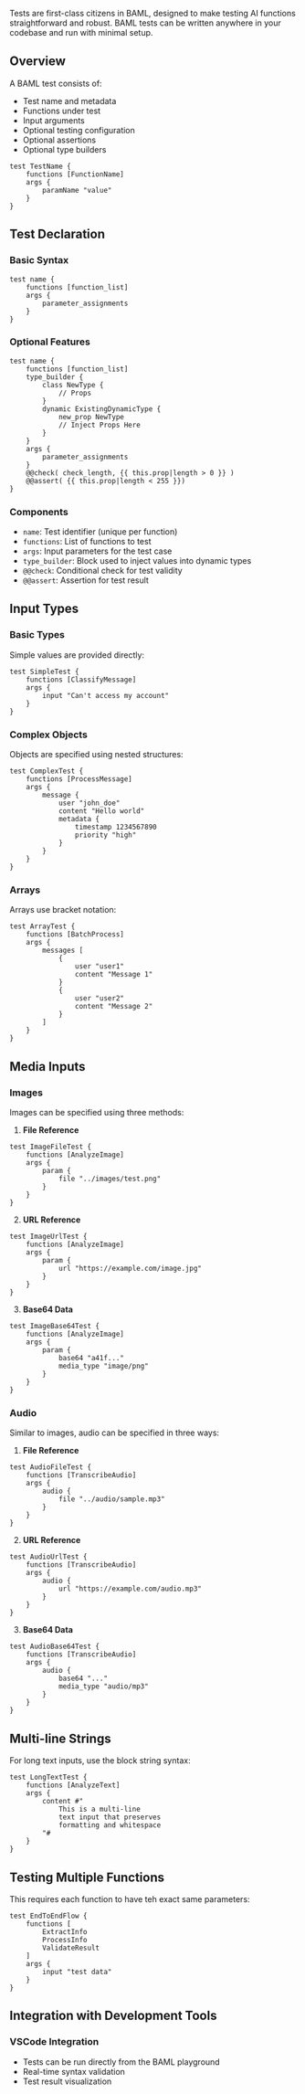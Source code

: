 Tests are first-class citizens in BAML, designed to make testing AI functions straightforward and robust. BAML tests can be written anywhere in your codebase and run with minimal setup.

## Overview

A BAML test consists of:
- Test name and metadata
- Functions under test
- Input arguments
- Optional testing configuration
- Optional assertions
- Optional type builders

```baml
test TestName {
    functions [FunctionName]
    args {
        paramName "value"
    }
}
```

## Test Declaration

### Basic Syntax

```baml
test name {
    functions [function_list]
    args {
        parameter_assignments
    }
}
```

### Optional Features

```baml {3-11, 15, 16}
test name {
    functions [function_list]
    type_builder {
        class NewType {
            // Props
        }
        dynamic ExistingDynamicType {
            new_prop NewType
            // Inject Props Here
        }
    }
    args {
        parameter_assignments
    }
    @@check( check_length, {{ this.prop|length > 0 }} )
    @@assert( {{ this.prop|length < 255 }})
}
```

### Components

- `name`: Test identifier (unique per function)
- `functions`: List of functions to test
- `args`: Input parameters for the test case
- `type_builder`: Block used to inject values into dynamic types
- `@@check`: Conditional check for test validity
- `@@assert`: Assertion for test result

## Input Types

### Basic Types

Simple values are provided directly:

```baml
test SimpleTest {
    functions [ClassifyMessage]
    args {
        input "Can't access my account"
    }
}
```

### Complex Objects

Objects are specified using nested structures:

```baml
test ComplexTest {
    functions [ProcessMessage]
    args {
        message {
            user "john_doe"
            content "Hello world"
            metadata {
                timestamp 1234567890
                priority "high"
            }
        }
    }
}
```

### Arrays

Arrays use bracket notation:

```baml
test ArrayTest {
    functions [BatchProcess]
    args {
        messages [
            {
                user "user1"
                content "Message 1"
            }
            {
                user "user2"
                content "Message 2"
            }
        ]
    }
}
```

## Media Inputs

### Images

Images can be specified using three methods:

1. **File Reference**
```baml {4-6}
test ImageFileTest {
    functions [AnalyzeImage]
    args {
        param {
            file "../images/test.png"
        }
    }
}
```

2. **URL Reference**
```baml {4-6}
test ImageUrlTest {
    functions [AnalyzeImage]
    args {
        param {
            url "https://example.com/image.jpg"
        }
    }
}
```

3. **Base64 Data**
```baml {4-7}
test ImageBase64Test {
    functions [AnalyzeImage]
    args {
        param {
            base64 "a41f..."
            media_type "image/png"
        }
    }
}
```

### Audio

Similar to images, audio can be specified in three ways:

1. **File Reference**
```baml
test AudioFileTest {
    functions [TranscribeAudio]
    args {
        audio {
            file "../audio/sample.mp3"
        }
    }
}
```

2. **URL Reference**
```baml
test AudioUrlTest {
    functions [TranscribeAudio]
    args {
        audio {
            url "https://example.com/audio.mp3"
        }
    }
}
```

3. **Base64 Data**
```baml
test AudioBase64Test {
    functions [TranscribeAudio]
    args {
        audio {
            base64 "..."
            media_type "audio/mp3"
        }
    }
}
```

## Multi-line Strings

For long text inputs, use the block string syntax:

```baml
test LongTextTest {
    functions [AnalyzeText]
    args {
        content #"
            This is a multi-line
            text input that preserves
            formatting and whitespace
        "#
    }
}
```

## Testing Multiple Functions

This requires each function to have teh exact same parameters:

```baml
test EndToEndFlow {
    functions [
        ExtractInfo
        ProcessInfo
        ValidateResult
    ]
    args {
        input "test data"
    }
}
```

## Integration with Development Tools

### VSCode Integration

- Tests can be run directly from the BAML playground
- Real-time syntax validation
- Test result visualization

